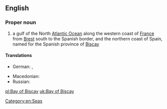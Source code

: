 ==English==
{{wikipedia}}

===Proper noun===
{{en-proper noun|head=[[bay|Bay]] [[of]] [[Biscay]]}}

# a gulf of the North [[Atlantic Ocean]] along the western coast of [[France]] from [[Brest]] south to the Spanish border, and the northern coast of Spain, named for the Spanish province of [[Biscay]]

====Translations====
{{trans-top|gulf}}
* German: {{t|de|Golf von Biskaya|m}}, {{t|de|Biskaya|f}}
{{trans-mid}}
* Macedonian: {{t|mk|Бискајски Залив|tr=Bískajski Záliv|m}}
* Russian: {{t|ru|Бискайский залив|m|sc=Cyrl|tr=Biskájskij zalív|alt=Биска́йский зали́в}}
{{trans-bottom}}

[[Category:en:Seas]]

[[pl:Bay of Biscay]]
[[uk:Bay of Biscay]]